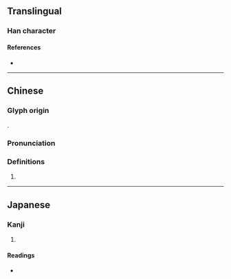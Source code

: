 {{also|夔}}
{{character info}}

==Translingual==

===Han character===
{{Han char|rn=35|rad=夊|as=16|sn=19|four=10407|canj=MCHE|ids=⿱⿳一⿲止自巳八夂(GH),⿱⿳丆⿲止目巳八夂(GH),⿱⿳一⿲止自巳八夊(T),⿱⿳丆⿲止目巳八夊(T),⿱⿳一⿲止自巳儿夂(J),⿱⿳丆⿲止目巳儿夂(J),⿳丆⿲止見巳夂(J),⿱⿳一⿲止自㔾八夂(K),⿱⿳丆⿲止目㔾八夂(K),⿳丆⿲止貝㔾夂(K)}}

====References====
* {{Han ref|kx=0245.280|dkj=05741|hdz=20871.230|uh=5912|ud=22802|bh=F1F9|bd=61945}}

----

==Chinese==
{{zh-forms}}

===Glyph origin===
{{Han etym}}
{{liushu|p}}.

===Pronunciation===
{{zh-pron
|m=náo
|c=nou4,naau4
|h=pfs=
|md=
|mn=
|w=
|mc=y
|oc=y
|cat=
}}

===Definitions===
{{zh-hanzi}}

# {{zh-original|猱}}

----

==Japanese==

===Kanji===
{{ja-kanji|grade=|rs=夊16}}

# {{rfdef|ja|sort=夊16}}

====Readings====
* {{ja-readings|on=[[どう]] (dō), [[のう]] (nō)|kun=[[めざる]] (mezaru)}}